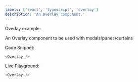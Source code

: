 ```yaml
---
labels: ['react', 'typescript', 'overlay']
description: 'An Overlay component.'
---
```



Overlay example:

An Overlay component to be used with modals/panes/curtains

Code Snippet:
```js
<Overlay />
```


Live Playground:
```js live
<Overlay />
```
